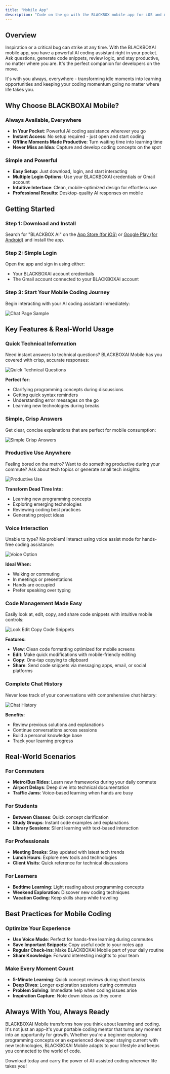 ---
title: "Mobile App"
description: "Code on the go with the BLACKBOX mobile app for iOS and Android. Your AI coding assistant in your pocket."
---

## Overview

Inspiration or a critical bug can strike at any time. With the BLACKBOXAI mobile app, you have a powerful AI coding assistant right in your pocket. Ask questions, generate code snippets, review logic, and stay productive, no matter where you are. It's the perfect companion for developers on the move.

It's with you always, everywhere - transforming idle moments into learning opportunities and keeping your coding momentum going no matter where life takes you.

## Why Choose BLACKBOXAI Mobile?

### **Always Available, Everywhere**
- **In Your Pocket**: Powerful AI coding assistance wherever you go
- **Instant Access**: No setup required - just open and start coding
- **Offline Moments Made Productive**: Turn waiting time into learning time
- **Never Miss an Idea**: Capture and develop coding concepts on the spot

### **Simple and Powerful**
- **Easy Setup**: Just download, login, and start interacting
- **Multiple Login Options**: Use your BLACKBOXAI credentials or Gmail account
- **Intuitive Interface**: Clean, mobile-optimized design for effortless use
- **Professional Results**: Desktop-quality AI responses on mobile

## Getting Started

### **Step 1: Download and Install**
Search for "BLACKBOX AI" on the [App Store (for iOS)](https://apps.apple.com/) or [Google Play (for Android)](https://play.google.com/) and install the app.

### **Step 2: Simple Login**
Open the app and sign in using either:
- Your BLACKBOXAI account credentials
- The Gmail account connected to your BLACKBOXAI account

### **Step 3: Start Your Mobile Coding Journey**
Begin interacting with your AI coding assistant immediately:

![Chat Page Sample](/images/mobile-app/chat_page_sample.jpg)

## Key Features & Real-World Usage

### **Quick Technical Information**
Need instant answers to technical questions? BLACKBOXAI Mobile has you covered with crisp, accurate responses:

![Quick Technical Questions](/images/mobile-app/quick_technical_questions.jpg)

**Perfect for:**
- Clarifying programming concepts during discussions
- Getting quick syntax reminders
- Understanding error messages on the go
- Learning new technologies during breaks

### **Simple, Crisp Answers**
Get clear, concise explanations that are perfect for mobile consumption:

![Simple Crisp Answers](/images/mobile-app/simple_criso_answers.jpg)

### **Productive Use Anywhere**
Feeling bored on the metro? Want to do something productive during your commute? Ask about tech topics or generate small tech insights:

![Productive Use](/images/mobile-app/productive_use.jpg)

**Transform Dead Time Into:**
- Learning new programming concepts
- Exploring emerging technologies
- Reviewing coding best practices
- Generating project ideas

### **Voice Interaction**
Unable to type? No problem! Interact using voice assist mode for hands-free coding assistance:

![Voice Option](/images/mobile-app/voice_option.jpg)

**Ideal When:**
- Walking or commuting
- In meetings or presentations
- Hands are occupied
- Prefer speaking over typing

### **Code Management Made Easy**
Easily look at, edit, copy, and share code snippets with intuitive mobile controls:

![Look Edit Copy Code Snippets](/images/mobile-app/look_edit_copy_code_snippets.jpg)

**Features:**
- **View**: Clean code formatting optimized for mobile screens
- **Edit**: Make quick modifications with mobile-friendly editing
- **Copy**: One-tap copying to clipboard
- **Share**: Send code snippets via messaging apps, email, or social platforms

### **Complete Chat History**
Never lose track of your conversations with comprehensive chat history:

![Chat History](/images/mobile-app/chat_history.jpg)

**Benefits:**
- Review previous solutions and explanations
- Continue conversations across sessions
- Build a personal knowledge base
- Track your learning progress

## Real-World Scenarios

### **For Commuters**
- **Metro/Bus Rides**: Learn new frameworks during your daily commute
- **Airport Delays**: Deep dive into technical documentation
- **Traffic Jams**: Voice-based learning when hands are busy

### **For Students**
- **Between Classes**: Quick concept clarification
- **Study Groups**: Instant code examples and explanations
- **Library Sessions**: Silent learning with text-based interaction

### **For Professionals**
- **Meeting Breaks**: Stay updated with latest tech trends
- **Lunch Hours**: Explore new tools and technologies
- **Client Visits**: Quick reference for technical discussions

### **For Learners**
- **Bedtime Learning**: Light reading about programming concepts
- **Weekend Exploration**: Discover new coding techniques
- **Vacation Coding**: Keep skills sharp while traveling

## Best Practices for Mobile Coding

### **Optimize Your Experience**
- **Use Voice Mode**: Perfect for hands-free learning during commutes
- **Save Important Snippets**: Copy useful code to your notes app
- **Regular Check-ins**: Make BLACKBOXAI Mobile part of your daily routine
- **Share Knowledge**: Forward interesting insights to your team

### **Make Every Moment Count**
- **5-Minute Learning**: Quick concept reviews during short breaks
- **Deep Dives**: Longer exploration sessions during commutes
- **Problem Solving**: Immediate help when coding issues arise
- **Inspiration Capture**: Note down ideas as they come

## Always With You, Always Ready

BLACKBOXAI Mobile transforms how you think about learning and coding. It's not just an app-it's your portable coding mentor that turns any moment into an opportunity for growth. Whether you're a beginner exploring programming concepts or an experienced developer staying current with new technologies, BLACKBOXAI Mobile adapts to your lifestyle and keeps you connected to the world of code.

Download today and carry the power of AI-assisted coding wherever life takes you!
